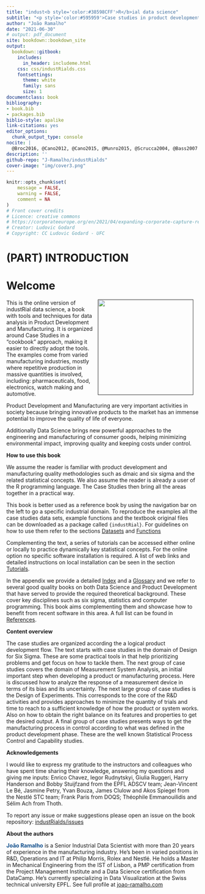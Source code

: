 ```yaml
--- 
title: "indust<b style='color:#38598CFF'>R</b>ial data science"
subtitle: "<p style='color:#595959'>Case studies in product development and manufacturing</p>"
author: "João Ramalho"
date: "2021-06-30"
# output: pdf_document
site: bookdown::bookdown_site
output:
  bookdown::gitbook:
    includes:
      in_header: includeme.html
    css: css/industRialds.css
    fontsettings:
      theme: white
      family: sans
      size: 1
documentclass: book
bibliography:
- book.bib
- packages.bib
biblio-style: apalike
link-citations: yes
editor_options:
  chunk_output_type: console
nocite: |
  @Broc2016, @Cano2012, @Cano2015, @Munro2015, @Scrucca2004, @Bass2007
description: ''
github-repo: "J-Ramalho/industRialds"
cover-image: "img/cover3.png"
---
```


```r
knitr::opts_chunk$set(
	message = FALSE,
	warning = FALSE,
	comment = NA
)
# Front cover credits
# Licence: creative commons
# https://corporateeurope.org/en/2021/04/expanding-corporate-capture-research-new-eu-joint-undertakings
# Creator: Ludovic Godard 
# Copyright: CC Ludovic Godard - UFC
```

# (PART) INTRODUCTION {-}

# Welcome {-}

<a href="">
  <img src="img/cover.png" width="250" style="margin: 0 1em 0 1em" align="right"/>
</a> 

This is the online version of industRial data science, a book with tools and techniques for data analysis in Product Development and Manufacturing. It is organized around Case Studies in a "cookbook" approach, making it easier to directly adopt the tools. The examples come from varied manufacturing industries, mostly where repetitive production in massive quantities is involved, including: pharmaceuticals, food, electronics, watch making and automotive.

Product Development and Manufacturing are very important activities in society because bringing innovative products to the market has an immense potential to improve the quality of life of everyone. 

Additionally Data Science brings new powerful approaches to the engineering and manufacturing of consumer goods, helping minimizing environmental impact, improving quality and keeping costs under control.

**How to use this book**

We assume the reader is familiar with product development and manufacturing quality methodologies such as dmaic and six sigma and the related statistical concepts. We also assume the reader is already a user of the R programming language. The Case Studies then bring all the areas together in a practical way.

This book is better used as a reference book by using the navigation bar on the left to go a specific industrial domain. To reproduce the examples all the case studies data sets, example functions and the textbook original files can be downloaded as a package called `{industRial}`. For guidelines on how to use them refer to the sections [Datasets](#datasets) and [Functions](#functions)

Complementing the text, a series of tutorials can be accessed either online or locally to practice dynamically key statistical concepts. For the online option no specific software installation is required. A list of web links and detailed instructions on local installation can be seen in the section [Tutorials](#tutorials).

In the appendix we provide a detailed [Index](#contents) and a [Glossary](#glossary) and we refer to several good quality books on both Data Science and Product Development that have served to provide the required theoretical background. These cover key disciplines such as six sigma, statistics and computer programming. This book aims complementing them and showcase how to benefit from recent software in this area. A full list can be found in [References](#references).

**Content overview**

The case studies are organized according the a logical product development flow. The text starts with case studies in the domain of Design for Six Sigma. These are some practical tools in that help prioritizing problems and get focus on how to tackle them. The next group of case studies covers the domain of Measurement System Analysis, an initial important step when developing a product or manufacturing process. Here is discussed how to analyze the response of a measurement device in terms of its bias and its uncertainty. The next large group of case studies is the Design of Experiments. This corresponds to the core of the R&D activities and provides approaches to minimize the quantity of trials and time to reach to a sufficient knowledge of how the product or system works. Also on how to obtain the right balance on its features and properties to get the desired output. A final group of case studies presents ways to get the manufacturing process in control according to what was defined in the product development phase. These are the well known Statistical Process Control and Capability studies.

**Acknowledgements**

I would like to express my gratitude to the instructors and colleagues who have spent time sharing their knowledge, answering my questions and giving me inputs: Enrico Chavez, Iegor Rudnytskyi, Giulia Ruggeri, Harry Handerson and Bobby Stuijfzand from the EPFL ADSCV team; Jean-Vincent Le Bé, Jasmine Petry, Yvan Bouza, James Clulow and Akos Spiegel from the Nestlé STC team; Frank Paris from DOQS; Théophile Emmanouilidis and Sélim Ach from Thoth.

To report any issue or make suggestions please open an issue on the book repository:
[industRialds/issues](https://github.com/J-Ramalho/industRial/issues)

**About the authors**

<b style="color:#104e8b">João Ramalho</b> is a Senior Industrial Data Scientist with more than 20 years of experience in the manufacturing industry. He's been in varied positions in R&D, Operations and IT at Philip Morris, Rolex and Nestlé. He holds a Master in Mechanical Engineering from the IST of Lisbon, a PMP certification from the Project Management Institute and a Data Science certification from DataCamp. He's currently specializing in Data Visualization at the Swiss technical university EPFL. See full profile at [joao-ramalho.com](https://www.joao-ramalho.com)

